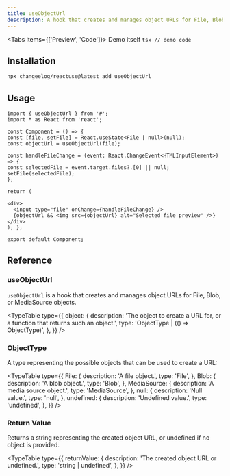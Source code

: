```yaml
---
title: useObjectUrl
description: A hook that creates and manages object URLs for File, Blob, or MediaSource objects.
---
```


<Tabs items={['Preview', 'Code']}>
  <Tab value="Preview">Demo itself</Tab>
  <Tab value="Code">```tsx // demo code ```</Tab>
</Tabs>

## Installation

```bash
npx changeelog/reactuse@latest add useObjectUrl
```

## Usage

```tsx
import { useObjectUrl } from '#';
import * as React from 'react';

const Component = () => {
const [file, setFile] = React.useState<File | null>(null);
const objectUrl = useObjectUrl(file);

const handleFileChange = (event: React.ChangeEvent<HTMLInputElement>) => {
const selectedFile = event.target.files?.[0] || null;
setFile(selectedFile);
};

return (

<div>
  <input type="file" onChange={handleFileChange} />
  {objectUrl && <img src={objectUrl} alt="Selected file preview" />}
</div>
); };

export default Component;
```

## Reference

### useObjectUrl

`useObjectUrl` is a hook that creates and manages object URLs for File, Blob, or MediaSource objects.

<TypeTable
  type={{
    object: {
      description:
        'The object to create a URL for, or a function that returns such an object.',
      type: 'ObjectType | (() => ObjectType)',
    },
  }}
/>

### ObjectType

A type representing the possible objects that can be used to create a URL:

<TypeTable
  type={{
    File: {
      description: 'A file object.',
      type: 'File',
    },
    Blob: {
      description: 'A blob object.',
      type: 'Blob',
    },
    MediaSource: {
      description: 'A media source object.',
      type: 'MediaSource',
    },
    null: {
      description: 'Null value.',
      type: 'null',
    },
    undefined: {
      description: 'Undefined value.',
      type: 'undefined',
    },
  }}
/>

### Return Value

Returns a string representing the created object URL, or undefined if no object is provided.

<TypeTable
  type={{
    returnValue: {
      description: 'The created object URL or undefined.',
      type: 'string | undefined',
    },
  }}
/>

